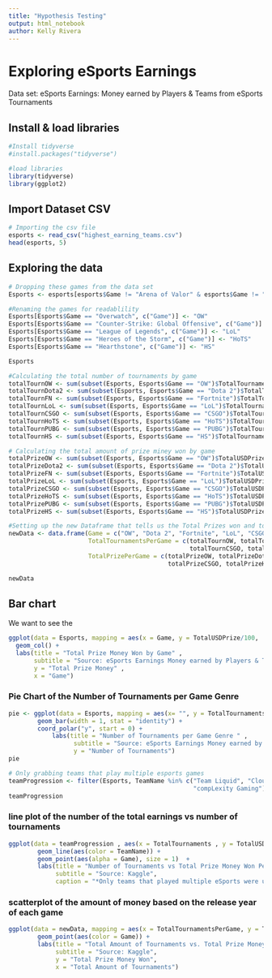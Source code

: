 ---
title: "Hypothesis Testing"
output: html_notebook
author: Kelly Rivera
---

# Exploring eSports Earnings

Data set: eSports Earnings: Money earned by Players & Teams from eSports Tournaments

## Install & load libraries
```{r}
#Install tidyverse
#install.packages("tidyverse")

#load libraries
library(tidyverse)
library(ggplot2)
```


## Import Dataset CSV
```{r}
# Importing the csv file
esports <- read_csv("highest_earning_teams.csv")
head(esports, 5)
```

## Exploring the data
```{r}
# Dropping these games from the data set 
Esports <- esports[esports$Game != "Arena of Valor" & esports$Game != "Starcraft II", ] 

#Renaming the games for readablility
Esports[Esports$Game == "Overwatch", c("Game")] <- "OW"
Esports[Esports$Game == "Counter-Strike: Global Offensive", c("Game")] <- "CSGO"
Esports[Esports$Game == "League of Legends", c("Game")] <- "LoL"
Esports[Esports$Game == "Heroes of the Storm", c("Game")] <- "HoTS" 
Esports[Esports$Game == "Hearthstone", c("Game")] <- "HS" 

Esports
```


```{r}
#Calculating the total number of tournaments by game
totalTournOW <- sum(subset(Esports, Esports$Game == "OW")$TotalTournaments)
totalTournDota2 <- sum(subset(Esports, Esports$Game == "Dota 2")$TotalTournaments)
totalTournFN <- sum(subset(Esports, Esports$Game == "Fortnite")$TotalTournaments)
totalTournLoL <- sum(subset(Esports, Esports$Game == "LoL")$TotalTournaments)
totalTournCSGO <- sum(subset(Esports, Esports$Game == "CSGO")$TotalTournaments)
totalTournHoTS <- sum(subset(Esports, Esports$Game == "HoTS")$TotalTournaments)
totalTournPUBG <- sum(subset(Esports, Esports$Game == "PUBG")$TotalTournaments)
totalTournHS <- sum(subset(Esports, Esports$Game == "HS")$TotalTournaments)

# Calculating the total amount of prize miney won by game
totalPrizeOW <- sum(subset(Esports, Esports$Game == "OW")$TotalUSDPrize)
totalPrizeDota2 <- sum(subset(Esports, Esports$Game == "Dota 2")$TotalUSDPrize)
totalPrizeFN <- sum(subset(Esports, Esports$Game == "Fortnite")$TotalUSDPrize)
totalPrizeLoL <- sum(subset(Esports, Esports$Game == "LoL")$TotalUSDPrize)
totalPrizeCSGO <- sum(subset(Esports, Esports$Game == "CSGO")$TotalUSDPrize)
totalPrizeHoTS <- sum(subset(Esports, Esports$Game == "HoTS")$TotalUSDPrize)
totalPrizePUBG <- sum(subset(Esports, Esports$Game == "PUBG")$TotalUSDPrize)
totalPrizeHS <- sum(subset(Esports, Esports$Game == "HS")$TotalUSDPrize)

```


```{r}
#Setting up the new Dataframe that tells us the Total Prizes won and total tournaments by game
newData <- data.frame(Game = c("OW", "Dota 2", "Fortnite", "LoL", "CSGO", "HoTS", "PUBG", "HS"),
                      TotalTournamentsPerGame = c(totalTournOW, totalTournDota2, totalTournFN, totalTournLoL,
                                                  totalTournCSGO, totalTournHoTS, totalTournPUBG, totalTournHS), 
                      TotalPrizePerGame = c(totalPrizeOW, totalPrizeDota2, totalPrizeFN, totalPrizeLoL,
                                            totalPrizeCSGO, totalPrizeHoTS, totalPrizePUBG, totalPrizeHS))

newData
```


## Bar chart 
We want to see the 
```{r}
ggplot(data = Esports, mapping = aes(x = Game, y = TotalUSDPrize/100,  fill = Genre)) + 
  geom_col() +
  labs(title = "Total Prize Money Won by Game" ,
       subtitle = "Source: eSports Earnings Money earned by Players & Teams from eSports Tournaments" ,
       y = "Total Prize Money" ,
       x = "Game")
```


### Pie Chart of the Number of Tournaments per Game Genre 
```{r}
pie <- ggplot(data = Esports, mapping = aes(x= "", y = TotalTournaments, fill=Genre)) +
        geom_bar(width = 1, stat = "identity") +
        coord_polar("y", start = 0) +
            labs(title = "Number of Tournaments per Game Genre " ,
                  subtitle = "Source: eSports Earnings Money earned by Players & Teams from eSports Tournaments",
                  y = "Number of Tournaments")
pie
```


```{r}
# Only grabbing teams that play multiple esports games
teamProgression <- filter(Esports, TeamName %in% c("Team Liquid", "Cloud9", "MVP", "Fnatic", 
                                                   "compLexity Gaming"))
teamProgression
```




### line plot of the number of the total earnings vs number of tournaments
```{r}
ggplot(data = teamProgression , aes(x = TotalTournaments , y = TotalUSDPrize/100)) +
        geom_line(aes(color = TeamName)) +
        geom_point(aes(alpha = Game), size = 1)  +
        labs(title = "Number of Tournaments vs Total Prize Money Won Per Game" ,
             subtitle = "Source: Kaggle",
             caption = "*Only teams that played multiple eSports were used in this analysis" )

```




### scatterplot of the amount of money based on the release year of each game

```{r}
ggplot(data = newData, mapping = aes(x = TotalTournamentsPerGame, y = TotalPrizePerGame/100)) +
        geom_point(aes(color = Game)) +
        labs(title = "Total Amount of Tournaments vs. Total Prize Money Won" ,
             subtitle = "Source: Kaggle",
             y = "Total Prize Money Won",
             x = "Total Amount of Tournaments")
```










